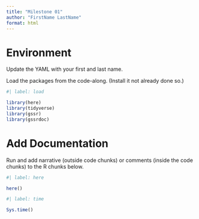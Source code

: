 ```yaml
---
title: "Milestone 01"
author: "FirstName LastName"
format: html
---
```


# Environment
Update the YAML with your first and last name.

Load the packages from the code-along. (Install it not already done so.)

```r
#| label: load

library(here)
library(tidyverse)
library(gssr)
library(gssrdoc)
```


# Add Documentation
Run and add narrative (outside code chunks) or comments (inside the code chunks)
to the R chunks below.

```r
#| label: here

here()
```

```r
#| label: time

Sys.time()
```


